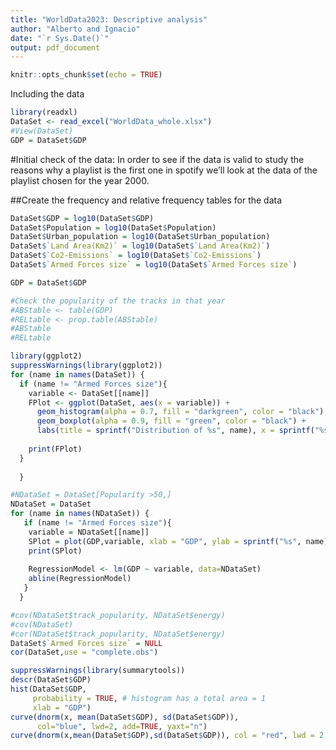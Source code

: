 ```yaml
---
title: "WorldData2023: Descriptive analysis"
author: "Alberto and Ignacio"
date: "`r Sys.Date()`"
output: pdf_document
---
```


```r
knitr::opts_chunk$set(echo = TRUE)
```

Including the data

```r
library(readxl)
DataSet <- read_excel("WorldData_whole.xlsx")
#View(DataSet)
GDP = DataSet$GDP
```

#Initial check of the data: In order to see if the data is valid to study the reasons why a playlist is the first one in spotify we'll look at the data of the playlist chosen for the year 2000.

##Create the frequency and relative frequency tables for the data

```r
DataSet$GDP = log10(DataSet$GDP)
DataSet$Population = log10(DataSet$Population)
DataSet$Urban_population = log10(DataSet$Urban_population)
DataSet$`Land Area(Km2)` = log10(DataSet$`Land Area(Km2)`)
DataSet$`Co2-Emissions` = log10(DataSet$`Co2-Emissions`)
DataSet$`Armed Forces size` = log10(DataSet$`Armed Forces size`)

GDP = DataSet$GDP

#Check the popularity of the tracks in that year
#ABStable <- table(GDP)
#RELtable <- prop.table(ABStable)
#ABStable
#RELtable

```

```r
library(ggplot2)
suppressWarnings(library(ggplot2))
for (name in names(DataSet)) {
  if (name != "Armed Forces size"){
    variable <- DataSet[[name]]
    FPlot <- ggplot(DataSet, aes(x = variable)) +
      geom_histogram(alpha = 0.7, fill = "darkgreen", color = "black") +
      geom_boxplot(alpha = 0.9, fill = "green", color = "black") +
      labs(title = sprintf("Distribution of %s", name), x = sprintf("%s", name), y = "Frequency")
    
    print(FPlot)
  }
    
  }


```
```r
#NDataSet = DataSet[Popularity >50,]
NDataSet = DataSet
for (name in names(NDataSet)) {
   if (name != "Armed Forces size"){
    variable = NDataSet[[name]]
    SPlot = plot(GDP,variable, xlab = "GDP", ylab = sprintf("%s", name))
    print(SPlot)
  
    RegressionModel <- lm(GDP ~ variable, data=NDataSet)
    abline(RegressionModel)
   }
  }

```

```r
#cov(NDataSet$track_popularity, NDataSet$energy)
#cov(NDataSet)
#cor(NDataSet$track_popularity, NDataSet$energy)
DataSet$`Armed Forces size` = NULL
cor(DataSet,use = "complete.obs")
```


```r
suppressWarnings(library(summarytools))
descr(DataSet$GDP)
hist(DataSet$GDP,
     probability = TRUE, # histogram has a total area = 1
     xlab = "GDP") 
curve(dnorm(x, mean(DataSet$GDP), sd(DataSet$GDP)), 
      col="blue", lwd=2, add=TRUE, yaxt="n")
curve(dnorm(x,mean(DataSet$GDP),sd(DataSet$GDP)), col = "red", lwd = 2, add = TRUE, yaxt = "n" )
```

